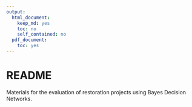 ```yaml
---
output:
  html_document:
    keep_md: yes
    toc: no
    self_contained: no
  pdf_document:
    toc: yes
---
```


# README

Materials for the evaluation of restoration projects using Bayes Decision Networks.
